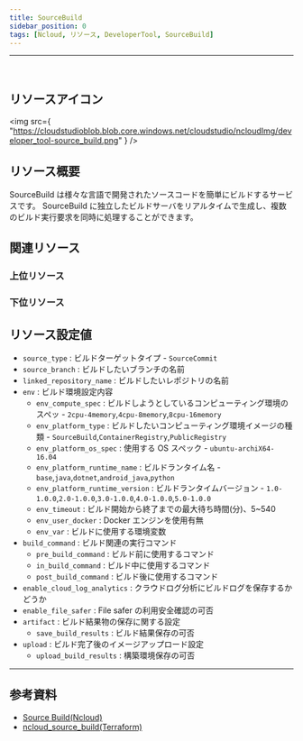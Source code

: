 ```yaml
---
title: SourceBuild
sidebar_position: 0
tags: [Ncloud, リソース, DeveloperTool, SourceBuild]
---
```


<hr />
<br />

## リソースアイコン

<img
    src={
        "https://cloudstudioblob.blob.core.windows.net/cloudstudio/ncloudImg/developer_tool-source_build.png"
    }
/>

## リソース概要

SourceBuild は様々な言語で開発されたソースコードを簡単にビルドするサービスです。
SourceBuild に独立したビルドサーバをリアルタイムで生成し、複数のビルド実行要求を同時に処理することができます。

## 関連リソース

### 上位リソース

### 下位リソース

## リソース設定値

-   `source_type` : ビルドターゲットタイプ - `SourceCommit`
-   `source_branch` : ビルドしたいブランチの名前
-   `linked_repository_name` : ビルドしたいレポジトリの名前
-   `env` : ビルド環境設定内容
    -   `env_compute_spec` : ビルドしようとしているコンピューティング環境のスペッ - `2cpu-4memory`,`4cpu-8memory`,`8cpu-16memory`
    -   `env_platform_type` : ビルドしたいコンピューティング環境イメージの種類 - `SourceBuild`,`ContainerRegistry`,`PublicRegistry`
    -   `env_platform_os_spec` : 使用する OS スペック - `ubuntu-archiX64-16.04`
    -   `env_platform_runtime_name` : ビルドランタイム名 - `base`,`java`,`dotnet`,`android_java`,`python`
    -   `env_platform_runtime_version` : ビルドランタイムバージョン - `1.0-1.0.0`,`2.0-1.0.0`,`3.0-1.0.0`,`4.0-1.0.0`,`5.0-1.0.0`
    -   `env_timeout` : ビルド開始から終了までの最大待ち時間(分)、5~540
    -   `env_user_docker` : Docker エンジンを使用有無
    -   `env_var` : ビルドに使用する環境変数
-   `build_command` : ビルド関連の実行コマンド
    -   `pre_build_command` : ビルド前に使用するコマンド
    -   `in_build_command` : ビルド中に使用するコマンド
    -   `post_build_command` : ビルド後に使用するコマンド
-   `enable_cloud_log_analytics` : クラウドログ分析にビルドログを保存するかどうか
-   `enable_file_safer` : File safer の利用安全確認の可否
-   `artifact` : ビルド結果物の保存に関する設定
    -   `save_build_results` : ビルド結果保存の可否
-   `upload` : ビルド完了後のイメージアップロード設定
    -   `upload_build_results` : 構築環境保存の可否

---

## 参考資料

-   [Source Build(Ncloud)](https://www.ncloud.com/product/devTools/sourceBuild)
-   [ncloud_source_build(Terraform)](https://registry.terraform.io/providers/NaverCloudPlatform/ncloud/latest/docs/resources/nks_cluster)
